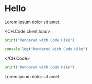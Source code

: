 
# Hello

Lorem ipsum dolor sit amet.

<CH.Code client:load>

```python hello.py mark=1[22:30]
print("Rendered with Code Hike")
```

```js foo.js mark=1[28:37]
console.log("Rendered with Code Hike")
```

</CH.Code>

```python mark=1[22:30]
print("Rendered with Code Hike")
```

Lorem ipsum dolor sit amet.
